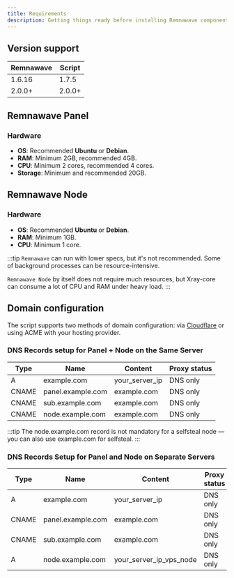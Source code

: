 ---
title: Requirements
description: Getting things ready before installing Remnawave components
---


## Version support

| Remnawave | Script   |
|-----------|----------|
| 1.6.16    | 1.7.5    |
| 2.0.0+    | 2.0.0+   |

## Remnawave Panel

### Hardware

- **OS**: Recommended **Ubuntu** or **Debian**.
- **RAM**: Minimum 2GB, recommended 4GB.
- **CPU**: Minimum 2 cores, recommended 4 cores.
- **Storage**: Minimum and recommended 20GB.

## Remnawave Node

### Hardware

- **OS**: Recommended **Ubuntu** or **Debian**.
- **RAM**: Minimum 1GB.
- **CPU**: Minimum 1 core.

:::tip
`Remnawave` can run with lower specs, but it's not recommended. Some of background processes can be resource-intensive.

`Remnawave Node` by itself does not require much resources, but Xray-core can consume a lot of CPU and RAM under heavy load.
:::

## Domain configuration
The script supports two methods of domain configuration: via [Cloudflare](https://dash.cloudflare.com/) or using ACME with your hosting provider.

### DNS Records setup for Panel + Node on the Same Server

| Type  | Name              | Content          | Proxy status  |
| ----- | ----------------- | ---------------- | ------------- |
| A     | example.com       | your_server_ip   | DNS only      |
| CNAME | panel.example.com | example.com      | DNS only      |
| CNAME | sub.example.com   | example.com      | DNS only      |
| CNAME | node.example.com  | example.com      | DNS only      |

:::tip
The node.example.com record is not mandatory for a selfsteal node — you can also use example.com for selfsteal.
:::

### DNS Records Setup for Panel and Node on Separate Servers

| Type  | Name              | Content                 | Proxy status  |
| ----- | ----------------- | ----------------------- | ------------- |
| A     | example.com       | your_server_ip          | DNS only      |
| CNAME | panel.example.com | example.com             | DNS only      |
| CNAME | sub.example.com   | example.com             | DNS only      |
| A     | node.example.com  | your_server_ip_vps_node | DNS only      |
